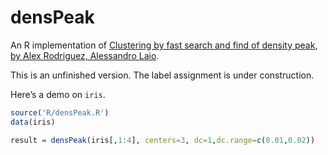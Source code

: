 densPeak
========

An R implementation of [Clustering by fast search and find of density peak, by Alex Rodriguez, Alessandro Laio](http://www.sciencemag.org/content/344/6191/1492.abstract).

This is an unfinished version. The label assignment is under construction.

Here's a demo on `iris`.

```r
source('R/densPeak.R')
data(iris)

result = densPeak(iris[,1:4], centers=3, dc=1,dc.range=c(0.01,0.02))
```
